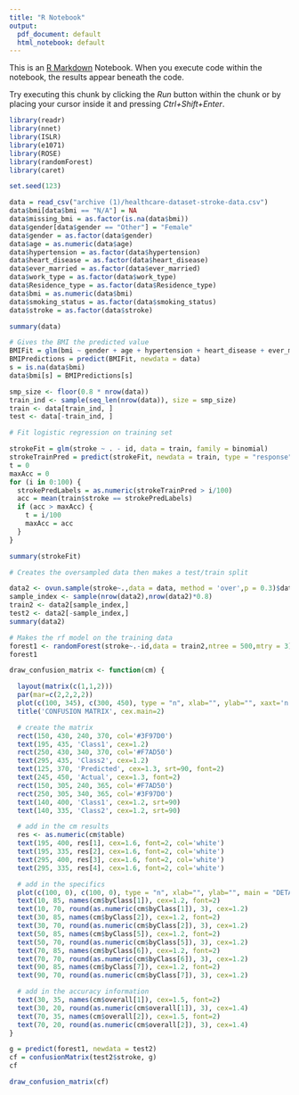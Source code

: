 ```yaml
---
title: "R Notebook"
output:
  pdf_document: default
  html_notebook: default
---
```



This is an [R Markdown](http://rmarkdown.rstudio.com) Notebook. When you execute code within the notebook, the results appear beneath the code. 

Try executing this chunk by clicking the *Run* button within the chunk or by placing your cursor inside it and pressing *Ctrl+Shift+Enter*. 

```r
library(readr)
library(nnet)
library(ISLR)
library(e1071)
library(ROSE)
library(randomForest)
library(caret)
```

```r
set.seed(123)

data = read_csv("archive (1)/healthcare-dataset-stroke-data.csv")
data$bmi[data$bmi == "N/A"] = NA
data$missing_bmi = as.factor(is.na(data$bmi))
data$gender[data$gender == "Other"] = "Female"
data$gender = as.factor(data$gender)
data$age = as.numeric(data$age)
data$hypertension = as.factor(data$hypertension)
data$heart_disease = as.factor(data$heart_disease)
data$ever_married = as.factor(data$ever_married)
data$work_type = as.factor(data$work_type)
data$Residence_type = as.factor(data$Residence_type)
data$bmi = as.numeric(data$bmi)
data$smoking_status = as.factor(data$smoking_status)
data$stroke = as.factor(data$stroke)

summary(data)
```
```r
# Gives the BMI the predicted value
BMIFit = glm(bmi ~ gender + age + hypertension + heart_disease + ever_married + work_type + Residence_type + avg_glucose_level + smoking_status + stroke, data = data)
BMIPredictions = predict(BMIFit, newdata = data)
s = is.na(data$bmi)
data$bmi[s] = BMIPredictions[s]
```

```r
smp_size <- floor(0.8 * nrow(data))
train_ind <- sample(seq_len(nrow(data)), size = smp_size)
train <- data[train_ind, ]
test <- data[-train_ind, ]
```







```r
# Fit logistic regression on training set

strokeFit = glm(stroke ~ . - id, data = train, family = binomial)
strokeTrainPred = predict(strokeFit, newdata = train, type = "response")
t = 0
maxAcc = 0
for (i in 0:100) {
  strokePredLabels = as.numeric(strokeTrainPred > i/100)
  acc = mean(train$stroke == strokePredLabels)
  if (acc > maxAcc) {
    t = i/100
    maxAcc = acc
  }
}

summary(strokeFit)
```


```r
# Creates the oversampled data then makes a test/train split

data2 <- ovun.sample(stroke~.,data = data, method = 'over',p = 0.3)$data
sample_index <- sample(nrow(data2),nrow(data2)*0.8)
train2 <- data2[sample_index,]
test2 <- data2[-sample_index,]
summary(data2)
```

```r
# Makes the rf model on the training data
forest1 <- randomForest(stroke~.-id,data = train2,ntree = 500,mtry = 3)
forest1
```

```r
draw_confusion_matrix <- function(cm) {

  layout(matrix(c(1,1,2)))
  par(mar=c(2,2,2,2))
  plot(c(100, 345), c(300, 450), type = "n", xlab="", ylab="", xaxt='n', yaxt='n')
  title('CONFUSION MATRIX', cex.main=2)

  # create the matrix 
  rect(150, 430, 240, 370, col='#3F97D0')
  text(195, 435, 'Class1', cex=1.2)
  rect(250, 430, 340, 370, col='#F7AD50')
  text(295, 435, 'Class2', cex=1.2)
  text(125, 370, 'Predicted', cex=1.3, srt=90, font=2)
  text(245, 450, 'Actual', cex=1.3, font=2)
  rect(150, 305, 240, 365, col='#F7AD50')
  rect(250, 305, 340, 365, col='#3F97D0')
  text(140, 400, 'Class1', cex=1.2, srt=90)
  text(140, 335, 'Class2', cex=1.2, srt=90)

  # add in the cm results 
  res <- as.numeric(cm$table)
  text(195, 400, res[1], cex=1.6, font=2, col='white')
  text(195, 335, res[2], cex=1.6, font=2, col='white')
  text(295, 400, res[3], cex=1.6, font=2, col='white')
  text(295, 335, res[4], cex=1.6, font=2, col='white')

  # add in the specifics 
  plot(c(100, 0), c(100, 0), type = "n", xlab="", ylab="", main = "DETAILS", xaxt='n', yaxt='n')
  text(10, 85, names(cm$byClass[1]), cex=1.2, font=2)
  text(10, 70, round(as.numeric(cm$byClass[1]), 3), cex=1.2)
  text(30, 85, names(cm$byClass[2]), cex=1.2, font=2)
  text(30, 70, round(as.numeric(cm$byClass[2]), 3), cex=1.2)
  text(50, 85, names(cm$byClass[5]), cex=1.2, font=2)
  text(50, 70, round(as.numeric(cm$byClass[5]), 3), cex=1.2)
  text(70, 85, names(cm$byClass[6]), cex=1.2, font=2)
  text(70, 70, round(as.numeric(cm$byClass[6]), 3), cex=1.2)
  text(90, 85, names(cm$byClass[7]), cex=1.2, font=2)
  text(90, 70, round(as.numeric(cm$byClass[7]), 3), cex=1.2)

  # add in the accuracy information 
  text(30, 35, names(cm$overall[1]), cex=1.5, font=2)
  text(30, 20, round(as.numeric(cm$overall[1]), 3), cex=1.4)
  text(70, 35, names(cm$overall[2]), cex=1.5, font=2)
  text(70, 20, round(as.numeric(cm$overall[2]), 3), cex=1.4)
}  
```


```r
g = predict(forest1, newdata = test2)
cf = confusionMatrix(test2$stroke, g)
cf

draw_confusion_matrix(cf)
```




